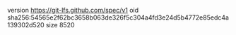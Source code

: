 version https://git-lfs.github.com/spec/v1
oid sha256:54565e2f62bc3658b063de326f5c304a4fd3e24d5b4772e85edc4a139302d520
size 8520
